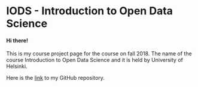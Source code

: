 # IODS - Introduction to Open Data Science

#### Hi there!

This is my course project page for the course on fall 2018. The name of the course Introduction to Open Data Science and it is held by University of Helsinki.

Here is the [link](https://github.com/varpuv/IODS-project) to my GitHub repository.

